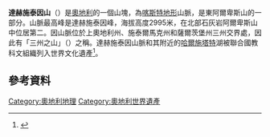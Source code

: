 {{Infobox World Heritage Site
| zh_name = 哈尔施塔特-达赫施泰因/萨尔茨卡默古特文化景观
| en_name = Hallstatt-Dachstein / Salzkammergut Cultural Landscape
| fr_name = Paysage culturel de Hallstatt-Dachstein / Salzkammergut
| site_img = Image:Dachsteingosau.JPG
| site_img_width = 350px
| country = {{AUT}}
| Region = 欧洲和北美地区
| criterion_c = (iii), (iv)
| rg_year = 1997年（[[世界遗产#世界遗产委员会会议|第21屆]]）
| ex_rg_year = 
| remarks = 
| org_url = http://whc.unesco.org/en/list/806 806
| map_img = 
| map_img_width = 
}}

'''達赫施泰因山'''（{{lang-de|Dachstein}}）是[[奧地利|奧地利]]的一個山塊，為[[喀斯特地形|喀斯特地形]]山脈，是東阿爾卑斯山的一部分。山脈最高峰是達赫施泰因峰，海拔高度2995米，在北部石灰岩阿爾卑斯山中位居第二。因山脈位於上奧地利州、施泰爾馬克州和薩爾茨堡州三州交界處，因此有「三州之山」（{{lang-de|Drei-Länder-Berg}}）之稱。達赫施泰因山脈和其附近的[[哈爾施塔特|哈爾施塔特]]湖被聯合國教科文組織列入世界文化遺產<ref>{{cite web|url=http://whc.unesco.org/en/list/806|title=Hallstatt-Dachstein / Salzkammergut Cultural Landscape|publisher=UNESCO|date=|accessdate=2014-11-06|archive-date=2017-07-11|archive-url=https://web.archive.org/web/20170711110655/http://whc.unesco.org/en/list/806|dead-url=no}}</ref>。

==參考資料==
{{reflist}}

{{Commonscat|Dachstein}}
{{奥地利世界遗产}}
{{normdaten}}
[[Category:奧地利地理|Category:奧地利地理]]
[[Category:奧地利世界遺產|Category:奧地利世界遺產]]
{{Austria-geo-stub}}
{{WH-stub}}